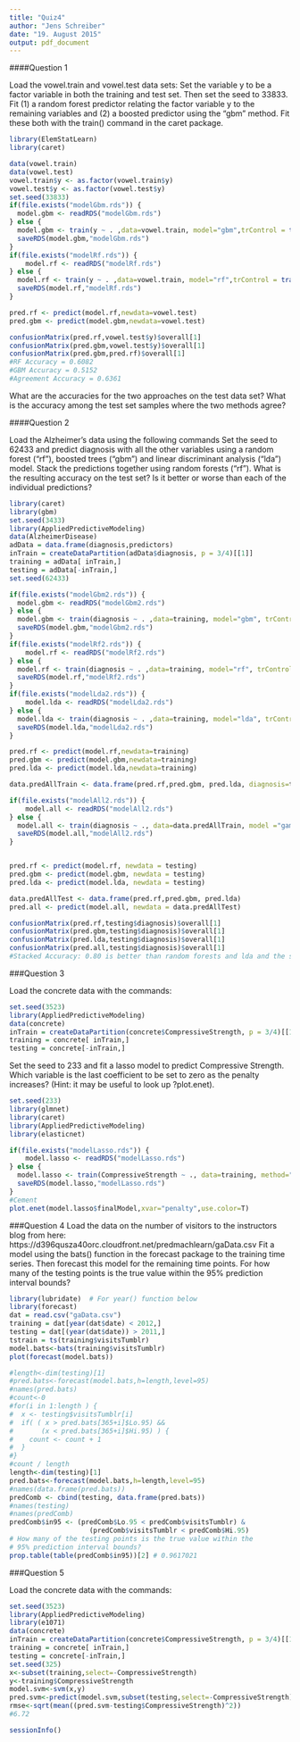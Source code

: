 ```yaml
---
title: "Quiz4"
author: "Jens Schreiber"
date: "19. August 2015"
output: pdf_document
---
```


####Question 1

Load the vowel.train and vowel.test data sets: 
Set the variable y to be a factor variable in both the training and test set. Then set the seed to 33833. Fit (1) a random forest predictor relating the factor variable y to the remaining variables and (2) a boosted predictor using the "gbm" method. Fit these both with the train() command in the caret package. 
```r
library(ElemStatLearn)
library(caret)

data(vowel.train)
data(vowel.test) 
vowel.train$y <- as.factor(vowel.train$y)
vowel.test$y <- as.factor(vowel.test$y)
set.seed(33833)
if(file.exists("modelGbm.rds")) {
  model.gbm <- readRDS("modelGbm.rds")   
} else {
  model.gbm <- train(y ~ . ,data=vowel.train, model="gbm",trControl = trainControl(method = "cv", number = 10))
  saveRDS(model.gbm,"modelGbm.rds")
}  
if(file.exists("modelRf.rds")) {
    model.rf <- readRDS("modelRf.rds")
} else {
  model.rf <- train(y ~ . ,data=vowel.train, model="rf",trControl = trainControl(method = "cv", number = 10))
  saveRDS(model.rf,"modelRf.rds")
}

pred.rf <- predict(model.rf,newdata=vowel.test)
pred.gbm <- predict(model.gbm,newdata=vowel.test)

confusionMatrix(pred.rf,vowel.test$y)$overall[1]
confusionMatrix(pred.gbm,vowel.test$y)$overall[1]
confusionMatrix(pred.gbm,pred.rf)$overall[1]
#RF Accuracy = 0.6082 
#GBM Accuracy = 0.5152 
#Agreement Accuracy = 0.6361
```

What are the accuracies for the two approaches on the test data set? What is the accuracy among the test set samples where the two methods agree? 

####Question 2

Load the Alzheimer's data using the following commands 
Set the seed to 62433 and predict diagnosis with all the other variables using a random forest ("rf"), boosted trees ("gbm") and linear discriminant analysis ("lda") model. Stack the predictions together using random forests ("rf"). What is the resulting accuracy on the test set? Is it better or worse than each of the individual predictions? 
```r
library(caret)
library(gbm)
set.seed(3433)
library(AppliedPredictiveModeling)
data(AlzheimerDisease)
adData = data.frame(diagnosis,predictors)
inTrain = createDataPartition(adData$diagnosis, p = 3/4)[[1]]
training = adData[ inTrain,]
testing = adData[-inTrain,]
set.seed(62433)

if(file.exists("modelGbm2.rds")) {
  model.gbm <- readRDS("modelGbm2.rds")   
} else {
  model.gbm <- train(diagnosis ~ . ,data=training, model="gbm", trControl = trainControl(method = "cv", number = 10))
  saveRDS(model.gbm,"modelGbm2.rds")
}  
if(file.exists("modelRf2.rds")) {
    model.rf <- readRDS("modelRf2.rds")
} else {
  model.rf <- train(diagnosis ~ . ,data=training, model="rf", trControl = trainControl(method = "cv", number = 10))
  saveRDS(model.rf,"modelRf2.rds")
}
if(file.exists("modelLda2.rds")) {
    model.lda <- readRDS("modelLda2.rds")
} else {
  model.lda <- train(diagnosis ~ . ,data=training, model="lda", trControl = trainControl(method = "cv", number = 10))
  saveRDS(model.lda,"modelLda2.rds")
}

pred.rf <- predict(model.rf,newdata=training)
pred.gbm <- predict(model.gbm,newdata=training)
pred.lda <- predict(model.lda,newdata=training)

data.predAllTrain <- data.frame(pred.rf,pred.gbm, pred.lda, diagnosis=training$diagnosis)

if(file.exists("modelAll2.rds")) {
    model.all <- readRDS("modelAll2.rds")
} else {
  model.all <- train(diagnosis ~ ., data=data.predAllTrain, model ="gam")
  saveRDS(model.all,"modelAll2.rds")
}


pred.rf <- predict(model.rf, newdata = testing)
pred.gbm <- predict(model.gbm, newdata = testing)
pred.lda <- predict(model.lda, newdata = testing)

data.predAllTest <- data.frame(pred.rf,pred.gbm, pred.lda)
pred.all <- predict(model.all, newdata = data.predAllTest)
```

```r
confusionMatrix(pred.rf,testing$diagnosis)$overall[1]
confusionMatrix(pred.gbm,testing$diagnosis)$overall[1]
confusionMatrix(pred.lda,testing$diagnosis)$overall[1]
confusionMatrix(pred.all,testing$diagnosis)$overall[1]
#Stacked Accuracy: 0.80 is better than random forests and lda and the same as boosting.
```

###Question 3

Load the concrete data with the commands: 

```r
set.seed(3523)
library(AppliedPredictiveModeling)
data(concrete)
inTrain = createDataPartition(concrete$CompressiveStrength, p = 3/4)[[1]]
training = concrete[ inTrain,]
testing = concrete[-inTrain,]
```
Set the seed to 233 and fit a lasso model to predict Compressive Strength. Which variable is the last coefficient to be set to zero as the penalty increases? (Hint: it may be useful to look up ?plot.enet). 

```r
set.seed(233)
library(glmnet)
library(caret)
library(AppliedPredictiveModeling)
library(elasticnet)

if(file.exists("modelLasso.rds")) {
    model.lasso <- readRDS("modelLasso.rds")
} else {
  model.lasso <- train(CompressiveStrength ~ ., data=training, method="lasso", metric="RMSE")
  saveRDS(model.lasso,"modelLasso.rds")
}
#Cement
plot.enet(model.lasso$finalModel,xvar="penalty",use.color=T)
```


###Question 4
Load the data on the number of visitors to the instructors blog from here: 
https://d396qusza40orc.cloudfront.net/predmachlearn/gaData.csv
Fit a model using the bats() function in the forecast package to the training time series. Then forecast this model for the remaining time points. For how many of the testing points is the true value within the 95% prediction interval bounds?

```r
library(lubridate)  # For year() function below
library(forecast)
dat = read.csv("gaData.csv")
training = dat[year(dat$date) < 2012,]
testing = dat[(year(dat$date)) > 2011,]
tstrain = ts(training$visitsTumblr)
model.bats<-bats(training$visitsTumblr)
plot(forecast(model.bats))

#length<-dim(testing)[1]
#pred.bats<-forecast(model.bats,h=length,level=95)
#names(pred.bats)
#count<-0
#for(i in 1:length ) {
#  x <- testing$visitsTumblr[i]
#  if( ( x > pred.bats[365+i]$Lo.95) && 
#       (x < pred.bats[365+i]$Hi.95) ) {
#    count <- count + 1
#  }
#}
#count / length
length<-dim(testing)[1]
pred.bats<-forecast(model.bats,h=length,level=95)
#names(data.frame(pred.bats))
predComb <- cbind(testing, data.frame(pred.bats))
#names(testing)
#names(predComb)
predComb$in95 <- (predComb$Lo.95 < predComb$visitsTumblr) & 
                    (predComb$visitsTumblr < predComb$Hi.95)
# How many of the testing points is the true value within the 
# 95% prediction interval bounds?
prop.table(table(predComb$in95))[2] # 0.9617021
```


###Question 5

Load the concrete data with the commands:


```r
set.seed(3523)
library(AppliedPredictiveModeling)
library(e1071)
data(concrete)
inTrain = createDataPartition(concrete$CompressiveStrength, p = 3/4)[[1]]
training = concrete[ inTrain,]
testing = concrete[-inTrain,]
set.seed(325)
x<-subset(training,select=-CompressiveStrength)
y<-training$CompressiveStrength
model.svm<-svm(x,y)
pred.svm<-predict(model.svm,subset(testing,select=-CompressiveStrength))
rmse<-sqrt(mean((pred.svm-testing$CompressiveStrength)^2)) 
#6.72
```



```r
sessionInfo()
```

